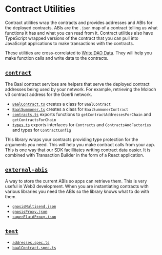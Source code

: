 # Contract Utilities

Contract utilities wrap the contracts and provides addresses and ABIs for the deployed contracts. ABIs are the `.json` map of a contract telling us what functions it has and what you can read from it. Contract utilities also have TypeScript wrapped versions of the contract that you can pull into JavaScript applications to make transactions with the contracts.

These utilities are cross-correlated to [Write DAO Data](../../data/write-dao-data). They will help you make function calls and write data to the contracts.

## [`contract`](https://github.com/HausDAO/daohaus-monorepo/tree/develop/libs/contract-utilities/src/contract)

The Baal contract services are helpers that serve the deployed contract addresses being used by your network. For example, retrieving the Moloch v3 contract address for the Goerli network.

- [`BaalContract.ts`](https://github.com/HausDAO/daohaus-monorepo/blob/develop/libs/contract-utilities/src/contract/BaalContract.ts) creates a class for `BaalContract`
- [`BaalSummoner.ts`](https://github.com/HausDAO/daohaus-monorepo/blob/develop/libs/contract-utilities/src/contract/BaalSummoner.ts) creates a class for `BaalSummonerContract`
- [`contracts.ts`](https://github.com/HausDAO/daohaus-monorepo/blob/develop/libs/contract-utilities/src/contract/contracts.ts) exports functions to `getContractAddressesForChain` and `getContractsForChain`
- [`types.ts`](https://github.com/HausDAO/daohaus-monorepo/blob/develop/libs/contract-utilities/src/contract/types.ts) exports interfaces for `Contracts` and `ContractsAndFactories` and types for `ContractConfig`

This library wraps your contracts providing type protection for the arguments you need. This will help you make contract calls from your app. This is one way that our SDK facillitates writing contract data easier. It is combined with Transaction Builder in the form of a React application.

## [`external-abis`](https://github.com/HausDAO/daohaus-monorepo/tree/develop/libs/contract-utilities/src/external-abis)

A way to store the current ABIs so apps can retrieve them. This is very useful in Web3 development. When you are instantiating contracts with various libraries you need the ABIs so the library knows what to do with them.

- [`gnosisMultisend.json`](https://github.com/HausDAO/daohaus-monorepo/blob/develop/libs/contract-utilities/src/external-abis/gnosisMultisend.json)
- [`gnosisProxy.json`](https://github.com/HausDAO/daohaus-monorepo/blob/develop/libs/contract-utilities/src/external-abis/gnosisProxy.json)
- [`superFluidProxy.json`](https://github.com/HausDAO/daohaus-monorepo/blob/develop/libs/contract-utilities/src/external-abis/superFluidProxy.json)

## [`test`](https://github.com/HausDAO/daohaus-monorepo/tree/develop/libs/contract-utilities/src/test)

- [`addresses.spec.ts`](https://github.com/HausDAO/daohaus-monorepo/blob/develop/libs/contract-utilities/src/test/addresses.spec.ts)
- [`baalContract.spec.ts`](https://github.com/HausDAO/daohaus-monorepo/blob/develop/libs/contract-utilities/src/test/baalContract.spec.ts)
